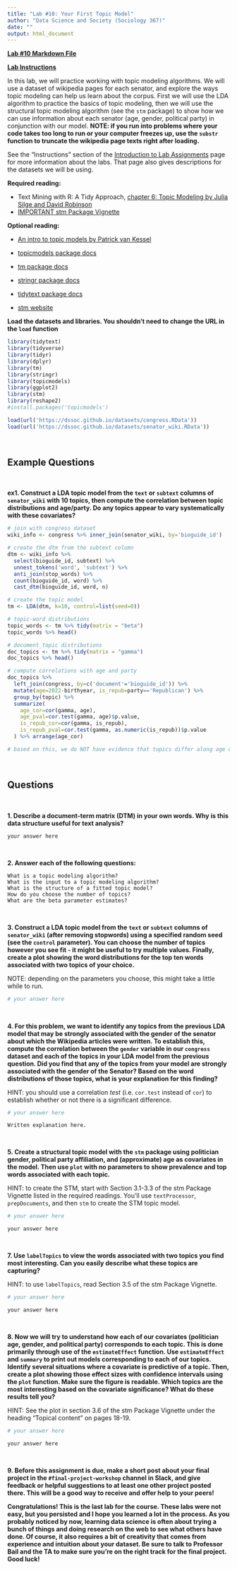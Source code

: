 ```yaml
---
title: "Lab #10: Your First Topic Model"
author: "Data Science and Society (Sociology 367)"
date: ""
output: html_document
---
```


**[Lab #10 Markdown File](/assignments/Lab_10.Rmd)**

**[Lab Instructions](https://dssoc.github.io/assignments/lab_instructions.html)**

In this lab, we will practice working with topic modeling algorithms. We will use a dataset of wikipedia pages for each senator, and explore the ways topic modeling can help us learn about the corpus. First we will use the LDA algorithm to practice the basics of topic modeling, then we will use the structural topic modeling algorithm (see the `stm` package) to show how we can use information about each senator (age, gender, political party) in conjunction with our model. **NOTE: if you run into problems where your code takes too long to run or your computer freezes up, use the `substr` function to truncate the wikipedia page texts right after loading.**

See the "Instructions" section of the [Introduction to Lab Assignments](https://dssoc.github.io/assignments/lab_instructions.html) page for more information about the labs. That page also gives descriptions for the datasets we will be using.


**Required reading:** 

* Text Mining with R: A Tidy Approach, [chapter 6: Topic Modeling by Julia Silge and David Robinson](https://www.tidytextmining.com/topicmodeling.html)
* [IMPORTANT stm Package Vignette](https://cran.r-project.org/web/packages/stm/vignettes/stmVignette.pdf)



**Optional reading:** 

* [An intro to topic models by Patrick van Kessel](https://medium.com/pew-research-center-decoded/an-intro-to-topic-models-for-text-analysis-de5aa3e72bdb)

* [topicmodels package docs](https://cran.r-project.org/web/packages/topicmodels/topicmodels.pdf)
* [tm package docs](https://cran.r-project.org/web/packages/tm/tm.pdf)
* [stringr package docs](https://www.rdocumentation.org/packages/stringr/versions/1.4.0)
* [tidytext package docs](https://www.rdocumentation.org/packages/tidytext/versions/0.2.6)
* [stm website](https://www.structuraltopicmodel.com/)



**Load the datasets and libraries. You shouldn't need to change the URL in the `load` function**
```r
library(tidytext)
library(tidyverse)
library(tidyr)
library(dplyr)
library(tm)
library(stringr)
library(topicmodels)
library(ggplot2)
library(stm)
library(reshape2)
#install.packages('topicmodels')

load(url('https://dssoc.github.io/datasets/congress.RData'))
load(url('https://dssoc.github.io/datasets/senator_wiki.RData'))

```
<br/>


## Example Questions
<br>

**ex1. Construct a LDA topic model from the `text` or `subtext` columns of `senator_wiki` with 10 topics, then compute the correlation between topic distributions and age/party. Do any topics appear to vary systematically with these covariates?**
```r
# join with congress dataset
wiki_info <- congress %>% inner_join(senator_wiki, by='bioguide_id')

# create the dtm from the subtext column
dtm <- wiki_info %>% 
  select(bioguide_id, subtext) %>% 
  unnest_tokens('word', 'subtext') %>% 
  anti_join(stop_words) %>% 
  count(bioguide_id, word) %>% 
  cast_dtm(bioguide_id, word, n)

# create the topic model
tm <- LDA(dtm, k=10, control=list(seed=0))

# topic-word distributions
topic_words <- tm %>% tidy(matrix = "beta")
topic_words %>% head()

# document_topic distributions
doc_topics <- tm %>% tidy(matrix = "gamma")
doc_topics %>% head()

# compute correlations with age and party
doc_topics %>% 
  left_join(congress, by=c('document'='bioguide_id')) %>% 
  mutate(age=2022-birthyear, is_repub=party=='Republican') %>% 
  group_by(topic) %>% 
  summarize(
    age_cor=cor(gamma, age), 
    age_pval=cor.test(gamma, age)$p.value,
    is_repub_cor=cor(gamma, is_repub), 
    is_repub_pval=cor.test(gamma, as.numeric(is_repub))$p.value
  ) %>% arrange(age_cor)

# based on this, we do NOT have evidence that topics differ along age or party lines
```
<br>


## Questions
<br>


**1. Describe a document-term matrix (DTM) in your own words. Why is this data structure useful for text analysis?**
```
your answer here
```
<br>

**2. Answer each of the following questions:**
```
What is a topic modeling algorithm?
What is the input to a topic modeling algorithm?
What is the structure of a fitted topic model?
How do you choose the number of topics?
What are the beta parameter estimates?
```
<br>

**3. Construct a LDA topic model from the `text` or `subtext` columns of `senator_wiki` (after removing stopwords) using a specified random seed (see the `control` parameter). You can choose the number of topics however you see fit - it might be useful to try multiple values. Finally, create a plot showing the word distributions for the top ten words associated with two topics of your choice.**

NOTE: depending on the parameters you choose, this might take a little while to run.
```r
# your answer here
```
<br>

**4. For this problem, we want to identify any topics from the previous LDA model that may be strongly associated with the gender of the senator about which the Wikipedia articles were written. To establish this, compute the correlation between the `gender` variable in our `congress` dataset and each of the topics in your LDA model from the previous question. Did you find that any of the topics from your model are strongly associated with the gender of the Senator? Based on the word distributions of those topics, what is your explanation for this finding?**

HINT: you should use a correlation _test_ (i.e. `cor.test` instead of `cor`) to establish whether or not there is a significant difference.
```r
# your answer here
```
```
Written explanation here.
```
<br>

**5. Create a structural topic model with the `stm` package using politician gender, political party affiliation, and (approximate) age as covariates in the model. Then use `plot` with no parameters to show prevalence and top words associated with each topic.**

HINT: to create the STM, start with Section 3.1-3.3 of the stm Package Vignette listed in the required readings. You'll use `textProcessor`, `prepDocuments`, and then `stm` to create the STM topic model.

```r
# your answer here
```
```
your answer here
```
<br>


**7. Use `labelTopics` to view the words associated with two topics you find most interesting. Can you easily describe what these topics are capturing?**

HINT: to use `labelTopics`, read Section 3.5 of the stm Package Vignette.
```r
# your answer here
```
```
your answer here
```
<br>


**8. Now we will try to understand how each of our covariates (politician age, gender, and political party) corresponds to each topic. This is done primarily through use of the `estimateEffect` function. Use `estimateEffect` and `summary` to print out models corresponding to each of our topics. Identify several situations where a covariate is predictive of a topic. Then, create a plot showing those effect sizes with confidence intervals using the `plot` function. Make sure the figure is readable. Which topics are the most interesting based on the covariate significance? What do these results tell you?**

HINT: See the plot in section 3.6 of the stm Package Vignette under the heading "Topical content" on pages 18-19.
```r
# your answer here
```
```
your answer here
```
<br>


**9. Before this assignment is due, make a short post about your final project in the `#final-project-workshop` channel in Slack, and give feedback or helpful suggestions to at least one other project posted there. This will be a good way to receive and offer help to your peers!**
<br>


**Congratulations! This is the last lab for the course. These labs were not easy, but you persisted and I hope you learned a lot in the process. As you probably noticed by now, learning data science is often about trying a bunch of things and doing research on the web to see what others have done. Of course, it also requires a bit of creativity that comes from experience and intuition about your dataset. Be sure to talk to Professor Bail and the TA to make sure you're on the right track for the final project. Good luck!**

